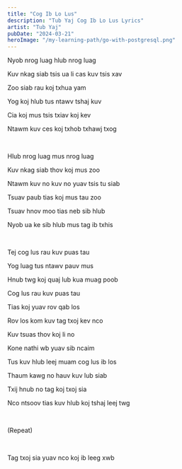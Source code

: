 ```yaml
---
title: "Cog Ib Lo Lus"
description: "Tub Yaj Cog Ib Lo Lus Lyrics"
artist: "Tub Yaj"
pubDate: "2024-03-21"
heroImage: "/my-learning-path/go-with-postgresql.png"
---
```


Nyob nrog luag hlub nrog luag

Kuv nkag siab tsis ua li cas kuv tsis xav

Zoo siab rau koj txhua yam

Yog koj hlub tus ntawv tshaj kuv

Cia koj mus tsis txiav koj kev

Ntawm kuv ces koj txhob txhawj txog

<br />

Hlub nrog luag mus nrog luag

Kuv nkag siab thov koj mus zoo

Ntawm kuv no kuv no yuav tsis tu siab

Tsuav paub tias koj mus tau zoo

Tsuav hnov moo tias neb sib hlub

Nyob ua ke sib hlub mus tag ib txhis

<br />

Tej cog lus rau kuv puas tau

Yog luag tus ntawv pauv mus

Hnub twg koj quaj lub kua muag poob

Cog lus rau kuv puas tau

Tias koj yuav rov qab los

Rov los kom kuv tag txoj kev nco

Kuv tsuas thov koj li no

Kone nathi wb yuav sib ncaim

Tus kuv hlub leej muam cog lus ib los

Thaum kawg no hauv kuv lub siab

Txij hnub no tag koj txoj sia

Nco ntsoov tias kuv hlub koj tshaj leej twg

<br />

(Repeat)

<br />

Tag txoj sia yuav nco koj ib leeg xwb
